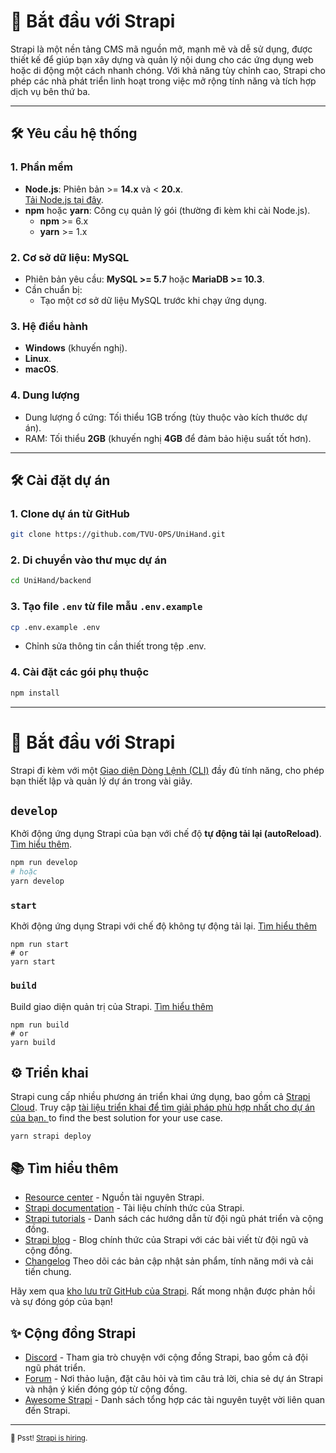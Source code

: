 # 🚀 Bắt đầu với Strapi

Strapi là một nền tảng CMS mã nguồn mở, mạnh mẽ và dễ sử dụng, được thiết kế để giúp bạn xây dựng và quản lý nội dung cho các ứng dụng web hoặc di động một cách nhanh chóng. Với khả năng tùy chỉnh cao, Strapi cho phép các nhà phát triển linh hoạt trong việc mở rộng tính năng và tích hợp dịch vụ bên thứ ba.

---

## 🛠️ Yêu cầu hệ thống

### 1. **Phần mềm**
- **Node.js**: Phiên bản >= **14.x** và < **20.x**.  
  [Tải Node.js tại đây](https://nodejs.org).
- **npm** hoặc **yarn**: Công cụ quản lý gói (thường đi kèm khi cài Node.js).  
  - **npm** >= 6.x  
  - **yarn** >= 1.x  

### 2. **Cơ sở dữ liệu: MySQL**
- Phiên bản yêu cầu: **MySQL >= 5.7** hoặc **MariaDB >= 10.3**.  
- Cần chuẩn bị:
  - Tạo một cơ sở dữ liệu MySQL trước khi chạy ứng dụng.

### 3. **Hệ điều hành**
- **Windows** (khuyến nghị).
- **Linux**.  
- **macOS**.  

### 4. **Dung lượng**
- Dung lượng ổ cứng: Tối thiểu 1GB trống (tùy thuộc vào kích thước dự án).  
- RAM: Tối thiểu **2GB** (khuyến nghị **4GB** để đảm bảo hiệu suất tốt hơn).
---

## 🛠️ Cài đặt dự án

### 1. Clone dự án từ GitHub
```bash
git clone https://github.com/TVU-OPS/UniHand.git
```
### 2. Di chuyển vào thư mục dự án
```bash
cd UniHand/backend
```
### 3. Tạo file `.env` từ file mẫu `.env.example`
```bash
cp .env.example .env
```
- Chỉnh sửa thông tin cần thiết trong tệp .env.
### 4. Cài đặt các gói phụ thuộc
```bash
npm install
```

---

# 🚀 Bắt đầu với Strapi

Strapi đi kèm với một [Giao diện Dòng Lệnh (CLI)](https://docs.strapi.io/dev-docs/cli) đầy đủ tính năng, cho phép bạn thiết lập và quản lý dự án trong vài giây.

## `develop`

Khởi động ứng dụng Strapi của bạn với chế độ **tự động tải lại (autoReload)**.  
[Tìm hiểu thêm](https://docs.strapi.io/dev-docs/cli#strapi-develop).

```bash
npm run develop
# hoặc
yarn develop
```

### `start`

Khởi động ứng dụng Strapi với chế độ không tự động tải lại. [Tìm hiểu thêm](https://docs.strapi.io/dev-docs/cli#strapi-start)

```
npm run start
# or
yarn start
```

### `build`

Build giao diện quản trị của Strapi. [Tìm hiểu thêm](https://docs.strapi.io/dev-docs/cli#strapi-build)

```
npm run build
# or
yarn build
```

## ⚙️ Triển khai

Strapi cung cấp nhiều phương án triển khai ứng dụng, bao gồm cả [Strapi Cloud](https://cloud.strapi.io). Truy cập [tài liệu triển khai để tìm giải pháp phù hợp nhất cho dự án của bạn. ](https://docs.strapi.io/dev-docs/deployment) to find the best solution for your use case.

```
yarn strapi deploy
```

## 📚 Tìm hiểu thêm

- [Resource center](https://strapi.io/resource-center) - Nguồn tài nguyên Strapi.
- [Strapi documentation](https://docs.strapi.io)  - Tài liệu chính thức của Strapi.
- [Strapi tutorials](https://strapi.io/tutorials) - Danh sách các hướng dẫn từ đội ngũ phát triển và cộng đồng.
- [Strapi blog](https://strapi.io/blog) - Blog chính thức của Strapi với các bài viết từ đội ngũ và cộng đồng.
- [Changelog](https://strapi.io/changelog)  Theo dõi các bản cập nhật sản phẩm, tính năng mới và cải tiến chung.

Hãy xem qua [kho lưu trữ GitHub của Strapi](https://github.com/strapi/strapi). Rất mong nhận được phản hồi và sự đóng góp của bạn!

## ✨ Cộng đồng Strapi

- [Discord](https://discord.strapi.io) - Tham gia trò chuyện với cộng đồng Strapi, bao gồm cả đội ngũ phát triển.
- [Forum](https://forum.strapi.io/) - Nơi thảo luận, đặt câu hỏi và tìm câu trả lời, chia sẻ dự án Strapi và nhận ý kiến đóng góp từ cộng đồng.
- [Awesome Strapi](https://github.com/strapi/awesome-strapi)  - Danh sách tổng hợp các tài nguyên tuyệt vời liên quan đến Strapi.

---

<sub>🤫 Psst! [Strapi is hiring](https://strapi.io/careers).</sub>